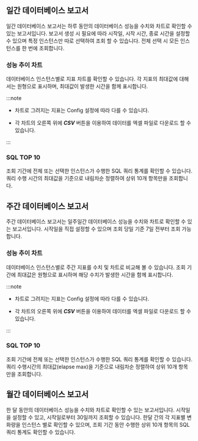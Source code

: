 ## 일간 데이터베이스 보고서

일간 데이터베이스 보고서는 하루 동안의 데이터베이스 성능을 수치와 차트로 확인할 수 있는 보고서입니다. 보고서 생성 시 필요에 따라 시작일, 시작 시간, 종료 시간을 설정할 수 있으며
특정 인스턴스만 따로 선택하여 조회 할 수 있습니다. 전체 선택 시 모든 인스턴스를 한 번에 조회합니다.

### 성능 추이 차트

데이터베이스 인스턴스별로 지표 차트를 확인할 수 있습니다. 각 지표의 최대값에 대해서는 원형으로 표시하며, 최대값이 발생한 시간을 함께 표시합니다.

:::note

* 차트로 그려지는 지표는 Config 설정에 따라 다를 수 있습니다.

* 각 차트의 오른쪽 위에 ***CSV*** 버튼을 이용하여 데이터를 엑셀 파일로 다운로드 할 수 있습니다.

:::

### SQL TOP 10

조회 기간에 전체 또는 선택한 인스턴스가 수행한 SQL 쿼리 통계를 확인할 수 있습니다. 쿼리 수행 시간의 최대값을 기준으로 내림차순 정렬하여 상위 10개 항목만을 조회합니다.


## 주간 데이터베이스 보고서

주간 데이터베이스 보고서는 일주일간 데이터베이스 성능을 수치와 차트로 확인할 수 있는 보고서입니다. 시작일을 직접 설정할 수 있으며 조회 당일 기준 7일 전부터 조회 가능합니다.

### 성능 추이 차트

데이터베이스 인스턴스별로 주간 지표를 수치 및 차트로 비교해 볼 수 있습니다. 조회 기간에 최대값은 원형으로 표시하며 해당 수치가 발생한 시간을 함께 표시합니다.

:::note

* 차트로 그려지는 지표는 Config 설정에 따라 다를 수 있습니다.

* 각 차트의 오른쪽 위에 ***CSV*** 버튼을 이용하여 데이터를 엑셀 파일로 다운로드 할 수 있습니다.

:::

### SQL TOP 10

조회 기간에 전체 또는 선택한 인스턴스가 수행한 SQL 쿼리 통계를 확인할 수 있습니다. 쿼리 수행시간의 최대값(elapse max)을 기준으로 내림차순 정렬하여 상위 10개 항목만을 조회합니다.


## 월간 데이터베이스 보고서

한 달 동안의 데이터베이스 성능을 수치와 차트로 확인할 수 있는 보고서입니다. 시작일을 설정할 수 있고, 시작일로부터 30일까지 조회할 수 있습니다. 한달 간의 각 지표별 변화량을 인스턴스 별로 확인할 수 있으며, 조회 기간 동안 수행한 상위 10개 항목의 SQL 쿼리 통계도 확인할 수 있습니다.
